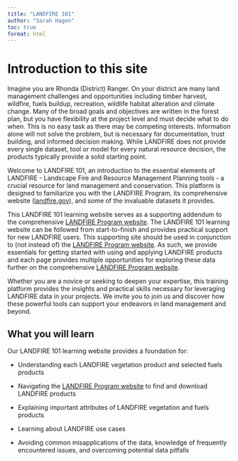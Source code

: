 ```yaml
---
title: "LANDFIRE 101"
author: "Sarah Hagen"
toc: true
format: html
---
```


# Introduction to this site

Imagine you are Rhonda (District) Ranger. On your district are many land management challenges and opportunities including timber harvest, wildfire, fuels buildup, recreation, wildlife habitat alteration and climate change. Many of the broad goals and objectives are written in the forest plan, but you have flexibility at the project level and must decide what to do when. This is no easy task as there may be competing interests. Information alone will not solve the problem, but is necessary for documentation, trust building, and informed decision making. While LANDFIRE does not provide every single dataset, tool or model for every natural resource decision, the products typically provide a solid starting point.

Welcome to LANDFIRE 101, an introduction to the essential elements of LANDFIRE - Landscape Fire and Resource Management Planning tools - a crucial resource for land management and conservation. This platform is designed to familiarize you with the LANDFIRE Program, its comprehensive website ([landfire.gov](http://landfire.gov/)), and some of the invaluable datasets it provides.

This LANDFIRE 101 learning website serves as a supporting addendum to the comprehensive [LANDFIRE Program website](https://www.landfire.gov). The LANDFIRE 101 learning website can be followed from start-to-finish and provides practical support for new LANDFIRE users. This supporting site should be used in conjunction to (not instead of) the [LANDFIRE Program website](https://www.landfire.gov). As such, we provide essentials for getting started with using and applying LANDFIRE products and each page provides multiple opportunities for exploring these data further on the comprehensive [LANDFIRE Program website](https://www.landfire.gov).

Whether you are a novice or seeking to deepen your expertise, this training platform provides the insights and practical skills necessary for leveraging LANDFIRE data in your projects. We invite you to join us and discover how these powerful tools can support your endeavors in land management and beyond.

## What you will learn

Our LANDFIRE 101 learning website provides a foundation for:

-   Understanding each LANDFIRE vegetation product and selected fuels products

-   Navigating the [LANDFIRE Program website](https://www.landfire.gov) to find and download LANDFIRE products

-   Explaining important attributes of LANDFIRE vegetation and fuels products

-   Learning about LANDFIRE use cases

-   Avoiding common misapplications of the data, knowledge of frequently encountered issues, and overcoming potential data pitfalls
